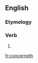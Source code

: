 ==English==

===Etymology===
{{suffix|concern|eth}}

===Verb===
{{en-verb form}}

# {{archaic third-person singular of|concern}}

[[fr:concerneth]]
